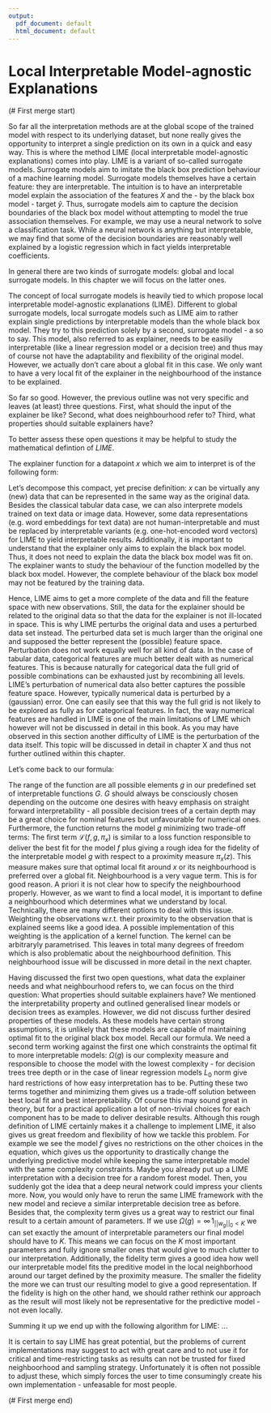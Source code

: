```yaml
---
output:
  pdf_document: default
  html_document: default
---
```

# Local Interpretable Model-agnostic Explanations

(# First merge start)

So far all the interpretation methods are at the global scope of the trained model with respect to its underlying dataset, but none really gives the opportunity to interpret a single prediction on its own in a quick and easy way. 
This is where the method LIME (local interpretable model-agnostic explanations) comes into play.
LIME is a variant of so-called surrogate models.
Surrogate models aim to imitate the black box prediction behaviour of a machine learning model. 
Surrogate models themselves have a certain feature: they are interpretable.
The intuition is to have an interpretable model explain the association of the features $X$ and the - by the black box model - \emph{predicted} target $\hat{y}$.
Thus, surrogate models aim to capture the decision boundaries of the black box model without attempting to model the true association themselves.
For example, we may use a neural network to solve a classification task.
While a neural network is anything but interpretable, we may find that some of the decision boundaries are reasonably well explained by a logistic regression which in fact yields interpretable coefficients.

In general there are two kinds of surrogate models: global and local surrogate models.
In this chapter we will focus on the latter ones.

The concept of local surrogate models is heavily tied to \cite{LIME} which propose local interpretable model-agnostic explanations (LIME). 
Different to global surrogate models, local surrogate models such as LIME aim to rather explain single predictions by interpretable models than the whole black box model.
They try to \emph{interpret locally} this prediction solely by a second, surrogate model - a \emph{model-agnostic explanation} so to say. 
This model, also referred to as explainer, needs to be easiliy interpretable (like a linear regression model or a decision tree) and thus may of course not have the adaptability and flexibility of the original model.
However, we actually don't care about a global fit in this case.
We only want to have a very local fit of the explainer in the neighbourhood of the instance to be explained. 

So far so good. 
However, the previous outline was not very specific and leaves (at least) three questions.
First, what should the input of the explainer be like?
Second, what does neighbourhood refer to?
Third, what properties should suitable explainers have?

To better assess these open questions it may be helpful to study the mathematical defintion of $LIME$.

The explainer function for a datapoint $x$ which we aim to interpret is of the following form:

\begin{equation}
  explainer\left(x\right) = arg\,min_{g \epsilon G} \,\mathcal{L}\left(f, g, \pi_x \right) + \Omega\left(g\right)
\end{equation}

Let's decompose this compact, yet precise definition:
$x$ can be virtually any (new) data that can be represented in the same way as the original data.
Besides the classical tabular data case, we can also interprete models trained on text data or image data. 
However, some data representations (e.g. word embeddings for text data) are not human-interpretable and must be replaced by interpretable variants (e.g. one-hot-encoded word vectors) for LIME to yield interpretable results.
Additionally, it is important to understand that the explainer only aims to explain the black box model. 
Thus, it does not need to explain the data the black box model was fit on.
The explainer wants to study the behaviour of the function modelled by the black box model.
However, the complete behaviour of the black box model may not be featured by the training data.

Hence, LIME aims to get a more complete \emph{grid} of the data and fill the feature space with new observations.
Still, the data for the explainer should be related to the original data so that the data for the explainer is not ill-located in space.
This is why LIME perturbs the original data and uses a perturbed data set instead.
The perturbed data set is much larger than the original one and supposed the better represent the (possible) feature space.
Perturbation does not work equally well for all kind of data.
In the case of tabular data, categorical features are much better dealt with as numerical features.
This is because naturally for categorical data the full grid of possible combinations can be exhausted just by recombining all levels.
LIME's perturbation of numerical data also better captures the possible feature space. 
However, typically numerical data is perturbed by a (gaussian) error.
One can easily see that this way the full grid is not likely to be explored as fully as for categorical features.
In fact, the way numerical features are handled in LIME is one of the main limitations of LIME which however will not be discussed in detail in this book.
As you may have observed in this section another difficulty of LIME is the perturbation of the data itself.
This topic will be discussed in detail in chapter X and thus not further outlined within this chapter.

Let's come back to our formula:

\begin{equation}
  explainer\left(x\right) = arg\,min_{g \epsilon G} \,\mathcal{L}\left(f, g, \pi_x \right) + \Omega\left(g\right)
\end{equation}

The range of the function are all possible elements $g$ in our predefined set of interpretable functions $G$. 
$G$ should always be consciously chosen depending on the outcome one desires with heavy emphasis on straight forward interpretability - all possible decision trees of a certain depth may be a great choice for nominal features but unfavourable for numerical ones.
Furthermore, the function returns the model $g$ minimizing two trade-off terms: 
The first term $\mathcal{L}\left(f, g, \pi_x \right)$ is similar to a loss function responsible to deliver the best fit for the model $f$ plus giving a rough idea for the fidelity of the interpretable model $g$ with respect to a proximity measure $\pi_x(z)$.
This measure makes sure that optimal local fit around $x$ or its neighbourhood is preferred over a global fit.
Neighbourhood is a very vague term.
This is for good reason.
A priori it is not clear how to specify the neighbourhood properly.
However, as we want to find a local model, it is important to define a neighbourhood which determines what we understand by local.
Technically, there are many different options to deal with this issue.
Weighting the observations w.r.t. their proximity to the observation that is explained seems like a good idea.
A possible implementation of this weighting is the application of a kernel function.
The kernel can be arbitraryly parametrised.
This leaves in total many degrees of freedom which is also problematic about the neighbourhood definition.
This neighbourhood issue will be discussed in more detail in the next chapter.

Having discussed the first two open questions, what data the explainer needs and what neighbourhood refers to, we can focus on the third question:
What properties should suitable explainers have?
We mentioned the interpretability property and outlined generalised linear models or decision trees as examples.
However, we did not discuss further desired properties of these models.
As these models have certain strong assumptions, it is unlikely that these models are capable of maintaining optimal fit to the original black box model. 
Recall our formula.
We need a second term working against the first one which constraints the optimal fit to more interpretable models: 
$\Omega\left(g\right)$ is our complexity measure and responsible to choose the model with the lowest complexity - for decision trees tree depth or in the case of linear regression models $L_0$ norm give hard restrictions of how easy interpretation has to be. 
Putting these two terms together and minimizing them gives us a trade-off solution between best local fit and best interpretability. 
Of course this may sound great in theory, but for a practical application a lot of non-trivial choices for each component has to be made to deliver desirable results. 
Although this rough definition of LIME certainly makes it a challenge to implement LIME, it also gives us great freedom and flexibility of how we tackle this problem. 
For example we see the model $f$ gives no restrictions on the other choices in the equation, which gives us the opportunity to drastically change the underlying predictive model while keeping the same interpretable model with the same complexity constraints. 
Maybe you already put up a LIME interpretation with a decision tree for a random forest model.
Then, you suddenly got the idea that a deep neural network could impress your clients more.
Now, you would only have to rerun the same LIME framework with the new model and recieve a similar interpretable decision tree as before.
Besides that, the complexity term gives us a great way to restrict our final result to a certain amount of parameters. 
If we use $\Omega(g) = \infty \, 1_{||w_g||_0<K}$ we can set exactly the amount of interpretable parameters our final model should have to $K$. 
This means we can focus on the $K$ most important parameters and fully ignore smaller ones that would give to much clutter to our interpretation.
Additionally, the fidelity term gives a good idea how well our interpretable model fits the preditive model in the local neighborhood around our target defined by the proximity measure. 
The smaller the fidelity the more we can trust our resulting model to give a good representation. 
If the fidelity is high on the other hand, we should rather rethink our approach as the result will most likely not be representative for the predictive model - not even locally.

Summing it up we end up with the following algorithm for LIME:
...

It is certain to say LIME has great potential, but the problems of current implementations may suggest to act with great care and to not use it for critical and time-restricting tasks as results can not be trusted for fixed neighboorhood and sampling strategy. 
Unfortunately it is often not possible to adjust these, which simply forces the user to time consumingly create his own implementation - unfeasable for most people.

(# First merge end)